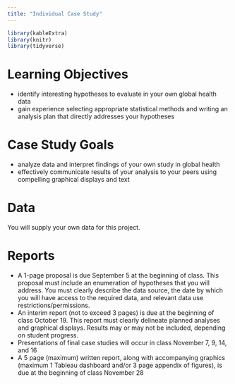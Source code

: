 ```yaml
---
title: "Individual Case Study"
---
```


```r
library(kableExtra)
library(knitr)
library(tidyverse)
```


# Learning Objectives

- identify interesting hypotheses to evaluate in your own global health data
- gain experience selecting appropriate statistical methods and writing an analysis plan that directly addresses your hypotheses

# Case Study Goals

- analyze data and interpret findings of your own study in global health
- effectively communicate results of your analysis to your peers using compelling graphical displays and text



# Data 

You will supply your own data for this project. 




# Reports 

- A 1-page proposal is due September 5 at the beginning of class. This proposal must include an enumeration of hypotheses that you will address. You must clearly describe the data source, the date by which you will have access to the required data, and relevant data use restrictions/permissions.
- An interim report (not to exceed 3 pages) is due at the beginning of class October 19. This report must clearly delineate planned analyses and graphical displays. Results may or may not be included, depending on student progress.
- Presentations of final case studies will occur in class November 7, 9, 14, and 16
- A 5 page (maximum) written report, along with accompanying graphics (maximum 1 Tableau dashboard and/or 3 page appendix of figures), is due at the beginning of class November 28





